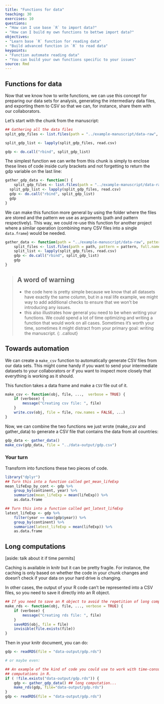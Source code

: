 ```yaml
---
title: "Functions for data"
teaching: 30
exercises: 10
questions:
- "How can I use base `R` to import data?"
- "How can I build my own functions to bettwe import data?"
objectives:
- "Learn base `R` function for reading data"
- "Build advanced function in `R` to read data"
keypoints:
- "Function automate reading data"
- "You can build your own functions specific to your issues"
source: Rmd
---
```


## Functions for data

Now that we know how to write functions, we can use this concept for preparing our data sets for analysis, generating the intermediary data files, and exporting them to CSV so that we can, for instance, share them with our collaborators.

Let's start with the chunk from the manuscript:

```r
## Gathering all the data files
split_gdp_files <- list.files(path = "../example-manuscript/data-raw", pattern = "gdp-percapita\\.csv$", full.names = TRUE)

split_gdp_list <- lapply(split_gdp_files, read.csv)

gdp <- do.call("rbind", split_gdp_list)
```

The simplest function we can write from this chunk is simply to enclose these lines of code inside curly brackets and not forgetting to return the gdp variable on the last line:

```r
gather_gdp_data <- function() {
    split_gdp_files <- list.files(path = "../example-manuscript/data-raww", pattern = "gdp-percapita\\.csv$", full.names = TRUE)
  split_gdp_list <- lapply(split_gdp_files, read.csv)
  gdp <- do.call("rbind", split_gdp_list)
  gdp
}
```

We can make this function more general by using the folder where the files are stored and the pattern we use as arguments (path and pattern respectively). This way, we could re-use this function for another project where a similar operation (combining many CSV files into a single `data.frame`) would be needed.

```r
gather_data <- function(path = "../example-manuscript/data-raw", pattern = "gdp-percapita\\.csv$") {
    split_files <- list.files(path = path, pattern = pattern, full.names = TRUE)
    split_list <- lapply(split_gdp_files, read.csv)
    gdp <- do.call("rbind", split_gdp_list)
    gdp
}
```

> ## A word of warning
>
> - the code here is pretty simple because we know that all datasets have exactly the same column, but in a real life example, we might way to add additional checks to ensure that we won't be introducing any issues.
> - this also illustrates how general you need to be when writing your functions. We could spend a lot of time optimizing and writing a function that would work on all cases. Sometimes it's worth your time, sometimes it might distract from your primary goal: writing the manuscript.
{: .callout}

## Towards automation
We can create a `make_csv` function to automatically generate CSV files from our data sets. This might come handy if you want to send your intermediate datasets to your collaborators or if you want to inspect more closely that everything is working as it should.

This function takes a data frame and make a `CSV` file out of it.

```r
make_csv <- function(obj, file, ...,  verbose = TRUE) {
    if (verbose) {
        message("Creating csv file: ", file)
    }
    write.csv(obj, file = file, row.names = FALSE, ...)
}
```

Now, we can combine the two functions we just wrote (make_csv and gather_data) to generate a CSV file that contains the data from all countries:

```r
gdp_data <- gather_data()
make_csv(gdp_data, file = "../data-output/gdp.csv")
```

### Your turn
Transform into functions these two pieces of code.

```r
library("dplyr")
## Turn this into a function called get_mean_lifeExp
mean_lifeExp_by_cont <- gdp %>%
    group_by(continent, year) %>%
    summarize(mean_lifeExp = mean(lifeExp)) %>%
    as.data.frame

## Turn this into a function called get_latest_lifeExp
latest_lifeExp <- gdp %>%
    filter(year == max(gdp$year)) %>%
    group_by(continent) %>%
    summarize(latest_lifeExp = mean(lifeExp)) %>%
    as.data.frame    
```

## Long computations
[aside: talk about it if time permits]

Caching is available in knitr but it can be pretty fragile. For instance, the caching is only based on whether the code in your chunk changes and doesn't check if your data on your hard drive is changing.

In other cases, the output of your R code can't be represented into a CSV files, so you need to save it directly into an R object.

```r
## If you need to save an R object to avoid the repetition of long computations
make_rds <- function(obj, file, ..., verbose = TRUE) {
    if (verbose) {
        message("Creating rds file: ", file)
    }
    saveRDS(obj, file = file)
    invisible(file.exists(file))
}
```

Then in your knitr document, you can do:

```r
gdp <- readRDS(file = "data-output/gdp.rds")

# or maybe even:

## An example of the kind of code you could use to work with time-consuming
## computations in R.
if ( !file.exists("data-output/gdp.rds")) {
    gdp <- gather_gdp_data() ## long computation...
    make_rds(gdp, file="data-output/gdp.rds")
}
gdp <- readRDS(file = "data-output/gdp.rds")
```
